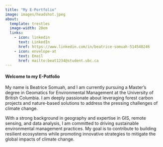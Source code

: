 ```yaml
---
title: "My E-Portfolio"
image: images/headshot.jpeg
about:
  template: trestles
  image-width: 20em
  links: 
    - icon: linkedin
      text: LinkedIn
      href: https://www.linkedin.com/in/beatrice-somuah-514548246
    - icon: envelope-at
      text: Email
      href: mailto:beat1234@student.ubc.ca
---
```


#### Welcome to my E-Potfolio

My name is Beatrice Somuah, and I am currently pursuing a Master’s degree in Geomatics for Environmental Management at the University of British Columbia. I am deeply passionate about leveraging forest carbon projects and nature-based solutions to address the pressing challenges of climate change.

With a strong background in geography and expertise in GIS, remote sensing, and data analysis, I am committed to driving sustainable environmental management practices. My goal is to contribute to building resilient ecosystems while promoting innovative strategies to mitigate the global impacts of climate change.
